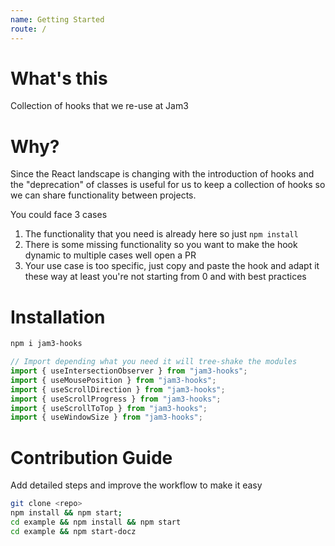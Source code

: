 ```yaml
---
name: Getting Started
route: /
---
```


# What's this

Collection of hooks that we re-use at Jam3

# Why?

Since the React landscape is changing with the introduction of hooks
and the "deprecation" of classes is useful for us to keep a collection
of hooks so we can share functionality between projects.

You could face 3 cases

1. The functionality that you need is already here so just `npm install`
2. There is some missing functionality so you want to make the hook
   dynamic to multiple cases well open a PR
3. Your use case is too specific, just copy and paste the hook and adapt it these way at least you're not starting from 0 and with best practices

# Installation

```bash
npm i jam3-hooks
```

```jsx
// Import depending what you need it will tree-shake the modules
import { useIntersectionObserver } from "jam3-hooks";
import { useMousePosition } from "jam3-hooks";
import { useScrollDirection } from "jam3-hooks";
import { useScrollProgress } from "jam3-hooks";
import { useScrollToTop } from "jam3-hooks";
import { useWindowSize } from "jam3-hooks";
```

# Contribution Guide

Add detailed steps and improve the workflow to make it easy

```bash
git clone <repo>
npm install && npm start;
cd example && npm install && npm start
cd example && npm start-docz
```
